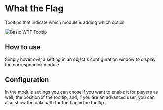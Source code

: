 
# What the Flag

Tooltips that indicate which module is adding which option.

<Image src="/../public/images/WTF/Wtftooltip.png" alt="Basic WTF Tooltip" width={2000} height={2000} className={styles.wikiimage}/>

## How to use

Simply hover over a setting in an object's configuration window to
display the corresponding module

## Configuration

In the module settings you can chose if you want to enable it for
players as well, the position of the tooltip, and, if you are an
advanced user, you can also show the data path for the flag in the
tooltip.

